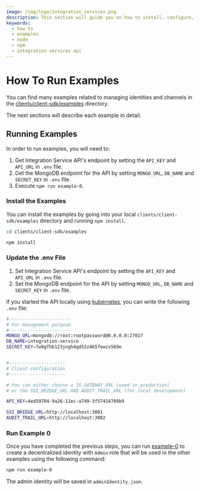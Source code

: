 ```yaml
---
image: /img/logo/integration_services.png
description: This section will guide you on how to install, configure, and run the examples.
keywords:
  - how to
  - examples
  - node
  - npm
  - integration services api
---
```


# How To Run Examples

You can find many examples related to managing identities and channels in the [clients/client-sdk/examples](https://github.com/iotaledger/integration-services/tree/master/clients/client-sdk/examples) directory.

The next sections will describe each example in detail.

## Running Examples

In order to run examples, you will need to:

1. Get Integration Service API's endpoint by setting the `API_KEY` and `API_URL` in `.env` file.
2. Get the MongoDB endpoint for the API by setting `MONGO_URL`, `DB_NAME` and `SECRET_KEY` in `.env` file.
3. Execute `npm run example-0`.

### Install the Examples

You can install the examples by going into your local `clients/client-sdk/examples` directory and running `npm install`.

```bash
cd clients/client-sdk/examples
```

```bash
npm install
```

### Update the .env File

1. Set Integration Service API's endpoint by setting the `API_KEY` and `API_URL` in `.env` file.
2. Set the MongoDB endpoint for the API by setting `MONGO_URL`, `DB_NAME` and `SECRET_KEY` in `.env` file.

If you started the API locally using [kubernetes](../../getting_started/installation/kubernetes/local_setup), you can write
the following `.env` file:

```bash
#-----------------------
# For management purpose
#-----------------------
MONGO_URL=mongodb://root:rootpassword@0.0.0.0:27017
DB_NAME=integration-service
SECRET_KEY=7w9gfhb123jngh4gd53z465fewcs569e


#---------------------
# Client configuration
#---------------------

# You can either choose a IS_GATEWAY_URL (used in production)
# or the SSI_BRIDGE_URL AND AUDIT_TRAIL_URL (for local development)

API_KEY=4ed59704-9a26-11ec-a749-3f57454709b9

SSI_BRIDGE_URL=http://localhost:3001
AUDIT_TRAIL_URL=http://localhost:3002
```

### Run Example 0

Once you have completed the previous steps, you can run [example-0](https://github.com/iotaledger/integration-services/blob/master/clients/client-sdk/examples/0-MakeRootIdentityAdmin.ts) to create a decentralized identity with `Admin` role
that will be used in the other examples using the following command:

```bash
npm run example-0
```

The admin identity will be saved in `adminIdentity.json`.
